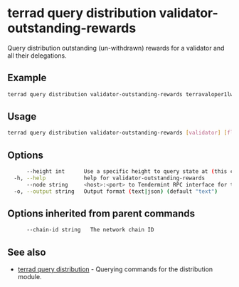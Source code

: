 # terrad query distribution validator-outstanding-rewards

Query distribution outstanding (un-withdrawn) rewards for a validator and all their delegations.

## Example

```sh Terrad
terrad query distribution validator-outstanding-rewards terravaloper1lwjmdnks33xwnmfayc64ycprww49n33mtm92ne
```

## Usage

```sh Terrad
terrad query distribution validator-outstanding-rewards [validator] [flags]
```

## Options

```sh Terrad
      --height int      Use a specific height to query state at (this can error if the node is pruning state)
  -h, --help            help for validator-outstanding-rewards
      --node string     <host>:<port> to Tendermint RPC interface for this chain (default "tcp://localhost:26657")
  -o, --output string   Output format (text|json) (default "text")
```

## Options inherited from parent commands

```sh Terrad
      --chain-id string   The network chain ID
```

## See also

* [terrad query distribution](./terrad_query_distribution.mdx)	 - Querying commands for the distribution module.


